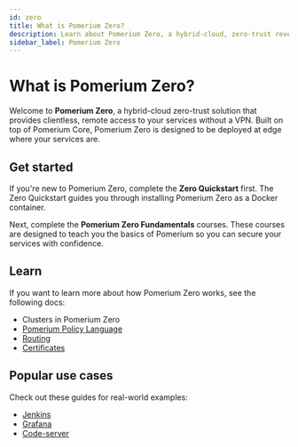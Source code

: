 ```yaml
---
id: zero
title: What is Pomerium Zero?
description: Learn about Pomerium Zero, a hybrid-cloud, zero-trust reverse proxy that provides seamless access to your services.
sidebar_label: Pomerium Zero
---
```


# What is Pomerium Zero?

Welcome to **Pomerium Zero**, a hybrid-cloud zero-trust solution that provides clientless, remote access to your services without a VPN. Built on top of Pomerium Core, Pomerium Zero is designed to be deployed at edge where your services are.

## Get started

If you're new to Pomerium Zero, complete the **Zero Quickstart** first. The Zero Quickstart guides you through installing Pomerium Zero as a Docker container.

Next, complete the **Pomerium Zero Fundamentals** courses. These courses are designed to teach you the basics of Pomerium so you can secure your services with confidence.

## Learn

If you want to learn more about how Pomerium Zero works, see the following docs:

- Clusters in Pomerium Zero
- [Pomerium Policy Language](/docs/capabilities/ppl)
- [Routing](/docs/capabilities/routing)
- [Certificates](/docs/guides/certificates)

## Popular use cases

Check out these guides for real-world examples:

- [Jenkins](/docs/guides/jenkins)
- [Grafana](/docs/guides/grafana)
- [Code-server](/docs/guides/code-server)
